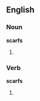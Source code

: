 ==English==

===Noun===
'''scarfs'''

# {{plural of|[[scarf]]}}

===Verb===
'''scarfs'''

# {{third-person singular of|[[scarf]]}}
